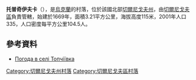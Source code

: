 {{coord|51|14|3|N|31|14|11|E|scale:100000|display=title}}

'''托普奇伊夫卡'''（{{lang-uk|Топчіївка}}），是[[烏克蘭|烏克蘭]]的村落，位於該國北部[[切爾尼戈夫州|切爾尼戈夫州]]，由[[切爾尼戈夫區|切爾尼戈夫區]]負責管轄，始建於1669年，面積3.21平方公里，海拔高度115米，2001年人口335，人口密度每平方公里104.5人。

==參考資料==
* [http://weather.in.ua/ua/chernigovskaja/26330 Погода в селі Топчіївка] {{Wayback|url=http://weather.in.ua/ua/chernigovskaja/26330 |date=20160305095428 }}

[[Category:切爾尼戈夫州村落|Category:切爾尼戈夫州村落]]
[[Category:切爾尼戈夫區村落|Category:切爾尼戈夫區村落]]


{{Chernihiv-geo-stub}}
